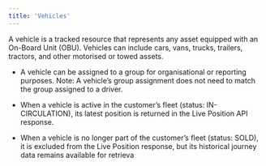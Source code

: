 ```yaml
---
title: 'Vehicles'
---
```


A vehicle is a tracked resource that represents any asset equipped with an On-Board Unit (OBU). Vehicles can include cars, vans, trucks, trailers, tractors, and other motorised or towed assets.

- A vehicle can be assigned to a group for organisational or reporting purposes.
Note: A vehicle’s group assignment does not need to match the group assigned to a driver.

- When a vehicle is active in the customer’s fleet (status: IN-CIRCULATION), its latest position is returned in the Live Position API response.

- When a vehicle is no longer part of the customer’s fleet (status: SOLD), it is excluded from the Live Position response, but its historical journey data remains available for retrieva
